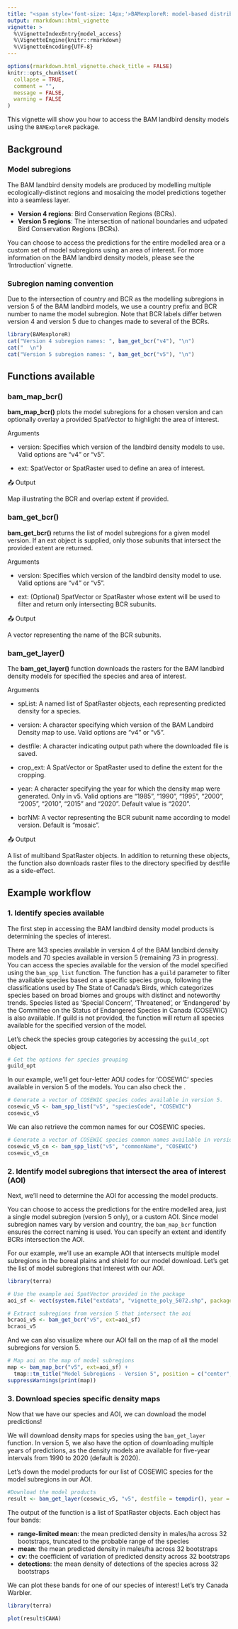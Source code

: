 ```yaml
---
title: "<span style='font-size: 14px;'>BAMexploreR: model-based distribution, abundance, and habitat associations of boreal birds</span><br><strong>Model Access</strong>"
output: rmarkdown::html_vignette
vignette: >
  %\VignetteIndexEntry{model_access}
  %\VignetteEngine{knitr::rmarkdown}
  %\VignetteEncoding{UTF-8}
---
```


```r
options(rmarkdown.html_vignette.check_title = FALSE)
knitr::opts_chunk$set(
  collapse = TRUE,
  comment = "",
  message = FALSE,
  warning = FALSE
)
```


This vignette will show you how to access the BAM landbird density models using the `BAMExploreR` package. 

## Background

### Model subregions
The BAM landbird density models are produced by modelling multiple ecologically-distinct regions and mosaicing the model predictions together into a seamless layer.

- **Version 4 regions**: Bird Conservation Regions (BCRs).
- **Version 5 regions**: The intersection of national boundaries and udpated Bird Conservation Regions (BCRs).

You can choose to access the predictions for the entire modelled area or a custom set of model subregions using an area of interest. For more information on the BAM landbird density models, please see the 'Introduction' vignette.

### Subregion naming convention
Due to the intersection of country and BCR as the modelling subregions in version 5 of the BAM landbird models, we use a country prefix and BCR number to name the model subregion. Note that BCR labels differ betwen version 4 and version 5 due to changes made to several of the BCRs.

```r
library(BAMexploreR)
cat("Version 4 subregion names: ", bam_get_bcr("v4"), "\n")
cat("  \n")
cat("Version 5 subregion names: ", bam_get_bcr("v5"), "\n")

```
## Functions available

### bam_map_bcr()

**bam_map_bcr()** plots the model subregions for a chosen version and can optionally overlay a provided SpatVector to highlight the area of interest.

Arguments

- version: Specifies which version of the landbird density models to use. Valid options are "v4" or "v5".

- ext: SpatVector or SpatRaster used to define an area of interest.


📤 Output

Map illustrating the BCR and overlap extent if provided.


### bam_get_bcr()

**bam_get_bcr()** returns the list of model subregions for a given model version. If an ext object is supplied, only those subunits that intersect the provided extent are returned.

Arguments

- version: Specifies which version of the landbird density model to use. Valid options are "v4" or "v5".

- ext: (Optional) SpatVector or SpatRaster whose extent will be used to filter and return only intersecting BCR subunits.


📤 Output

A vector representing the name of the BCR subunits. 


### bam_get_layer()

The **bam_get_layer()** function downloads the rasters for the BAM landbird density models for specified the species and area of interest.

Arguments

- spList: A named list of SpatRaster objects, each representing predicted density for a species.

- version: A character specifying which version of the BAM Landbird Density map to use. Valid options are "v4" or "v5".

- destfile: A character indicating output path where the downloaded file is saved.

- crop_ext: A SpatVector or SpatRaster used to define the extent for the cropping.

- year: A character specifying the year for which the density map were generated. Only in v5. Valid options are "1985", "1990", "1995", "2000", "2005", "2010", "2015" and "2020". Default value is "2020".

- bcrNM: A vector representing the BCR subunit name according to model version. Default is "mosaic".


📤 Output

A list of multiband SpatRaster objects. In addition to returning these objects, the function also downloads raster files to the directory specified by destfile as a side-effect.

## Example workflow

### 1. Identify species available

The first step in accessing the BAM landbird density model products is determining the species of interest.

There are 143 species available in version 4 of the BAM landbird density models and 70 species available in version 5 (remaining 73 in progress). You can access the species available for the version of the model specified using the `bam_spp_list` function. The function has a `guild` parameter to filter the available species based on a specific species group, following the classifications used by The State of Canada's Birds, which categorizes species based on broad biomes and groups with distinct and noteworthy trends. Species listed as 'Special Concern', 'Threatened', or 'Endangered' by the Committee on the Status of Endangered Species in Canada (COSEWIC) is also available. If guild is not provided, the function will return all species available for the specified version of the model.

Let's check the species group categories by accessing the `guild_opt` object.

```r
# Get the options for species grouping
guild_opt
```
In our example, we'll get four-letter AOU codes for 'COSEWIC' species available in version 5 of the models. You can also check the . 

```r
# Generate a vector of COSEWIC species codes available in version 5. 
cosewic_v5 <- bam_spp_list("v5", "speciesCode", "COSEWIC")
cosewic_v5
```

We can also retrieve the common names for our COSEWIC species.

```r
# Generate a vector of COSEWIC species common names available in version 5. 
cosewic_v5_cn <- bam_spp_list("v5", "commonName", "COSEWIC")
cosewic_v5_cn
```

### 2. Identify model subregions that intersect the area of interest (AOI)

Next, we'll need to determine the AOI for accessing the model products. 

You can choose to access the predictions for the entire modelled area, just a single model subregion (version 5 only), or a custom AOI. Since model subregion names vary by version and country, the `bam_map_bcr` function ensures the correct naming is used. You can specify an extent and identify BCRs intersection the AOI.

For our example, we'll use an example AOI that intersects multiple model subregions in the boreal plains and shield for our model download. Let's get the list of model subregions that interest with our AOI.

```r
library(terra)

# Use the example aoi SpatVector provided in the package
aoi_sf <- vect(system.file("extdata", "vignette_poly_5072.shp", package = "BAMexploreR"))

# Extract subregions from version 5 that intersect the aoi
bcraoi_v5 <- bam_get_bcr("v5", ext=aoi_sf) 
bcraoi_v5
```

And we can also visualize where our AOI fall on the map of all the model subregions for version 5.

```r
# Map aoi on the map of model subregions
map <- bam_map_bcr("v5", ext=aoi_sf) +
  tmap::tm_title("Model Subregions - Version 5", position = c("center", "top"))
suppressWarnings(print(map))
```

### 3. Download species specific density maps

Now that we have our species and AOI, we can download the model predictions!

We will download density maps for species using the `bam_get_layer` function. In version 5, we also have the option of downloading multiple years of predictions, as the density models are available for five-year intervals from 1990 to 2020 (default is 2020). 

Let's down the model products for our list of COSEWIC species for the model subregions in our AOI.

```r

#Download the model products
result <- bam_get_layer(cosewic_v5, "v5", destfile = tempdir(), year = "2020", bcrNM=bcraoi_v5)
```

The output of the function is a list of SpatRaster objects. Each object has four bands:

- **range-limited mean**: the mean predicted density in males/ha across 32 bootstraps, truncated to the probable range of the species
- **mean**: the mean predicted density in males/ha across 32 bootstraps
- **cv**: the coefficient of variation of predicted density across 32 bootstraps
- **detections**: the mean density of detections of the species across 32 bootstraps

We can plot these bands for one of our species of interest! Let's try Canada Warbler.

```r
library(terra)

plot(result$CAWA)
```
